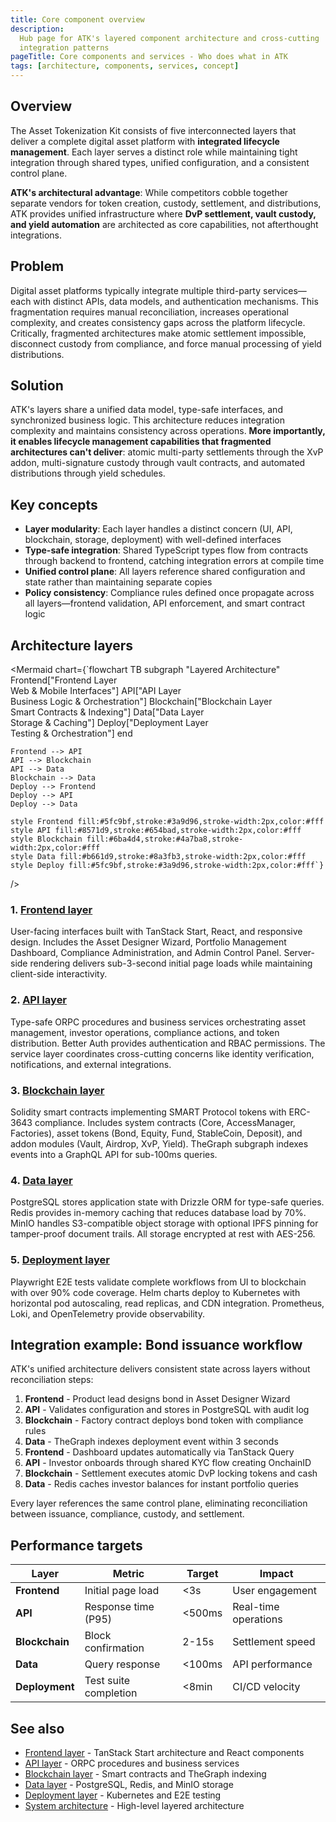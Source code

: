 ```yaml
---
title: Core component overview
description:
  Hub page for ATK's layered component architecture and cross-cutting
  integration patterns
pageTitle: Core components and services - Who does what in ATK
tags: [architecture, components, services, concept]
---
```


## Overview

The Asset Tokenization Kit consists of five interconnected layers that deliver a
complete digital asset platform with **integrated lifecycle management**. Each
layer serves a distinct role while maintaining tight integration through shared
types, unified configuration, and a consistent control plane.

**ATK's architectural advantage**: While competitors cobble together separate
vendors for token creation, custody, settlement, and distributions, ATK provides
unified infrastructure where **DvP settlement, vault custody, and yield
automation** are architected as core capabilities, not afterthought
integrations.

## Problem

Digital asset platforms typically integrate multiple third-party services—each
with distinct APIs, data models, and authentication mechanisms. This
fragmentation requires manual reconciliation, increases operational complexity,
and creates consistency gaps across the platform lifecycle. Critically,
fragmented architectures make atomic settlement impossible, disconnect custody
from compliance, and force manual processing of yield distributions.

## Solution

ATK's layers share a unified data model, type-safe interfaces, and synchronized
business logic. This architecture reduces integration complexity and maintains
consistency across operations. **More importantly, it enables lifecycle
management capabilities that fragmented architectures can't deliver**: atomic
multi-party settlements through the XvP addon, multi-signature custody through
vault contracts, and automated distributions through yield schedules.

## Key concepts

- **Layer modularity**: Each layer handles a distinct concern (UI, API,
  blockchain, storage, deployment) with well-defined interfaces
- **Type-safe integration**: Shared TypeScript types flow from contracts through
  backend to frontend, catching integration errors at compile time
- **Unified control plane**: All layers reference shared configuration and state
  rather than maintaining separate copies
- **Policy consistency**: Compliance rules defined once propagate across all
  layers—frontend validation, API enforcement, and smart contract logic

## Architecture layers

<Mermaid
  chart={`flowchart TB
    subgraph "Layered Architecture"
        Frontend["Frontend Layer<br/>Web & Mobile Interfaces"]
        API["API Layer<br/>Business Logic & Orchestration"]
        Blockchain["Blockchain Layer<br/>Smart Contracts & Indexing"]
        Data["Data Layer<br/>Storage & Caching"]
        Deploy["Deployment Layer<br/>Testing & Orchestration"]
    end
    
    Frontend --> API
    API --> Blockchain
    API --> Data
    Blockchain --> Data
    Deploy --> Frontend
    Deploy --> API
    Deploy --> Data
    
    style Frontend fill:#5fc9bf,stroke:#3a9d96,stroke-width:2px,color:#fff
    style API fill:#8571d9,stroke:#654bad,stroke-width:2px,color:#fff
    style Blockchain fill:#6ba4d4,stroke:#4a7ba8,stroke-width:2px,color:#fff
    style Data fill:#b661d9,stroke:#8a3fb3,stroke-width:2px,color:#fff
    style Deploy fill:#5fc9bf,stroke:#3a9d96,stroke-width:2px,color:#fff`}
/>

### 1. [Frontend layer](./frontend-layer)

User-facing interfaces built with TanStack Start, React, and responsive design.
Includes the Asset Designer Wizard, Portfolio Management Dashboard, Compliance
Administration, and Admin Control Panel. Server-side rendering delivers
sub-3-second initial page loads while maintaining client-side interactivity.

### 2. [API layer](./api-layer)

Type-safe ORPC procedures and business services orchestrating asset management,
investor operations, compliance actions, and token distribution. Better Auth
provides authentication and RBAC permissions. The service layer coordinates
cross-cutting concerns like identity verification, notifications, and external
integrations.

### 3. [Blockchain layer](./blockchain-layer)

Solidity smart contracts implementing SMART Protocol tokens with ERC-3643
compliance. Includes system contracts (Core, AccessManager, Factories), asset
tokens (Bond, Equity, Fund, StableCoin, Deposit), and addon modules (Vault,
Airdrop, XvP, Yield). TheGraph subgraph indexes events into a GraphQL API for
sub-100ms queries.

### 4. [Data layer](./data-layer)

PostgreSQL stores application state with Drizzle ORM for type-safe queries.
Redis provides in-memory caching that reduces database load by 70%. MinIO
handles S3-compatible object storage with optional IPFS pinning for tamper-proof
document trails. All storage encrypted at rest with AES-256.

### 5. [Deployment layer](./deployment-layer)

Playwright E2E tests validate complete workflows from UI to blockchain with over
90% code coverage. Helm charts deploy to Kubernetes with horizontal pod
autoscaling, read replicas, and CDN integration. Prometheus, Loki, and
OpenTelemetry provide observability.

## Integration example: Bond issuance workflow

ATK's unified architecture delivers consistent state across layers without
reconciliation steps:

1. **Frontend** - Product lead designs bond in Asset Designer Wizard
2. **API** - Validates configuration and stores in PostgreSQL with audit log
3. **Blockchain** - Factory contract deploys bond token with compliance rules
4. **Data** - TheGraph indexes deployment event within 3 seconds
5. **Frontend** - Dashboard updates automatically via TanStack Query
6. **API** - Investor onboards through shared KYC flow creating OnchainID
7. **Blockchain** - Settlement executes atomic DvP locking tokens and cash
8. **Data** - Redis caches investor balances for instant portfolio queries

Every layer references the same control plane, eliminating reconciliation
between issuance, compliance, custody, and settlement.

## Performance targets

| Layer          | Metric                | Target    | Impact               |
| -------------- | --------------------- | --------- | -------------------- |
| **Frontend**   | Initial page load     | &lt;3s    | User engagement      |
| **API**        | Response time (P95)   | &lt;500ms | Real-time operations |
| **Blockchain** | Block confirmation    | 2-15s     | Settlement speed     |
| **Data**       | Query response        | &lt;100ms | API performance      |
| **Deployment** | Test suite completion | &lt;8min  | CI/CD velocity       |

## See also

- [Frontend layer](./frontend-layer) - TanStack Start architecture and React
  components
- [API layer](./api-layer) - ORPC procedures and business services
- [Blockchain layer](./blockchain-layer) - Smart contracts and TheGraph indexing
- [Data layer](./data-layer) - PostgreSQL, Redis, and MinIO storage
- [Deployment layer](./deployment-layer) - Kubernetes and E2E testing
- [System architecture](./system-architecture) - High-level layered architecture
